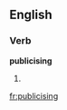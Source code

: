
==English==

===Verb===
'''publicising'''

# {{present participle of|[[publicise]]}}

[[fr:publicising]]